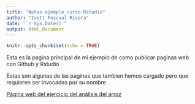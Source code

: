 ```yaml
---
title: "Notas ejemplo curso Rstudio"
author: "Ivett Pascual Rivera"
date: "`r Sys.Date()`"
output: html_document
---
```


```r
knitr::opts_chunk$set(echo = TRUE)
```

Esta es la pagina principal de mi ejemplo de como publicar paginas web con Github y Rstudio

Estas son algunas de las paginas que tambien hemos cargado pero que requieren ser invocadas por su nombre

[Página web del ejercicio del análisis del arroz](https://github.com/Elideecurso/CursoR-prueba/Ejer-arroz-sesion-040724.html)